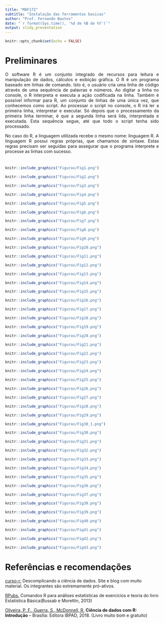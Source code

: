 ```yaml
---
title: "MAF172"
subtitle: "Instalação das ferramentas basicas"
author: "Prof. Fernando Bastos"
date: "`r format(Sys.time(), '%d de %B de %Y')`"
output: slidy_presentation
---
```


```r
knitr::opts_chunk$set(echo = FALSE)

```

# Preliminares
<p style="text-align: justify;">
O software R é um conjunto integrado de recursos para leitura e manipulação de dados, cálculos e exibição gráfica. O R é um programa baseado em linhas de comando. Isto é, o usuário cria uma linha de código através de uma sequência de palavras e números. Ao digitar a linha no console, o R interpreta e executa a ação codificada na linha. Também é possível informar para R, um conjunto de linhas de
uma única vez, que conhecemos como script. Ao processar o script no console, o R irá ler a primeira linha, interpretar e executar. Só depois que o processamento da primeira linha terminar, é que a segunda linha será lida, interpretada e executada. Esta sequência segue, até que todo o script tenha sido processado. 
</p>
 
<p style="text-align: justify;">
No caso do R, a linguagem utilizada recebe o mesmo nome: linguagem R. A linguagem R possui regras próprias, que chamamos de sintaxe. Estas regras precisam ser seguidas para assegurar que o programa interprete e processe as linhas com sucesso.
</p>

#

```r
knitr::include_graphics("Figuras/Fig1.png")
```
```r
knitr::include_graphics("Figuras/Fig2.png")
```
```r
knitr::include_graphics("Figuras/Fig3.png")
```
```r
knitr::include_graphics("Figuras/Fig4.png")
```
```r
knitr::include_graphics("Figuras/Fig5.png")
```
```r
knitr::include_graphics("Figuras/Fig6.png")
```
```r
knitr::include_graphics("Figuras/Fig7.png")
```
```r
knitr::include_graphics("Figuras/Fig8.png")
```
```r
knitr::include_graphics("Figuras/Fig9.png")
```
```r
knitr::include_graphics("Figuras/Fig10.png")
```
```r
knitr::include_graphics("Figuras/Fig11.png")
```
```r
knitr::include_graphics("Figuras/Fig12.png")
```
```r
knitr::include_graphics("Figuras/Fig13.png")
```
```r
knitr::include_graphics("Figuras/Fig14.png")
```
```r
knitr::include_graphics("Figuras/Fig15.png")
```
```r
knitr::include_graphics("Figuras/Fig16.png")
```
```r
knitr::include_graphics("Figuras/Fig17.png")
```
```r
knitr::include_graphics("Figuras/Fig18.png")
```
```r
knitr::include_graphics("Figuras/Fig19.png")
```
```r
knitr::include_graphics("Figuras/Fig20.png")
```
```r
knitr::include_graphics("Figuras/Fig21.png")
```
```r
knitr::include_graphics("Figuras/Fig22.png")
```
```r
knitr::include_graphics("Figuras/Fig23.png")
```
```r
knitr::include_graphics("Figuras/Fig24.png")
```
```r
knitr::include_graphics("Figuras/Fig25.png")
```
```r
knitr::include_graphics("Figuras/Fig26.png")
```
```r
knitr::include_graphics("Figuras/Fig27.png")
```
```r
knitr::include_graphics("Figuras/Fig28.png")
```
```r
knitr::include_graphics("Figuras/Fig29.png")
```
```r
knitr::include_graphics("Figuras/Fig30_1.png")
```
```r
knitr::include_graphics("Figuras/Fig30.png")
```
```r
knitr::include_graphics("Figuras/Fig31.png")
```
```r
knitr::include_graphics("Figuras/Fig32.png")
```
```r
knitr::include_graphics("Figuras/Fig33.png")
```
```r
knitr::include_graphics("Figuras/Fig34.png")
```
```r
knitr::include_graphics("Figuras/Fig35.png")
```
```r
knitr::include_graphics("Figuras/Fig36.png")
```
```r
knitr::include_graphics("Figuras/Fig37.png")
```
```r
knitr::include_graphics("Figuras/Fig38.png")
```
```r
knitr::include_graphics("Figuras/Fig39.png")
```
```r
knitr::include_graphics("Figuras/Fig40.png")
```
```r
knitr::include_graphics("Figuras/Fig41.png")
```
```r
knitr::include_graphics("Figuras/Fig42.png")
```
```r
knitr::include_graphics("Figuras/Fig43.png")
```



# Referências e recomendações

[curso-r:](https://www.curso-r.com/) Descomplicando a ciência de dados. Site e blog com muito material. Os integrantes são extremamente pró-ativos.

[RPubs.](https://rpubs.com/EstatBasica/Introd) Comandos R para análises estatísticas de exercicíos e teoria do livro Estatística Básica(Bussab e Morettin, 2013) 

[Oliveira, P. F., Guerra, S., McDonnell, R.](https://cdr.ibpad.com.br/cdr-intro.pdf) **Ciência de dados com R: Introdução** – Brasília: Editora IBPAD, 2018. (Livro muito bom e gratuito) 